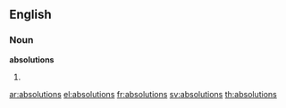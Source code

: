==English==

===Noun===
'''absolutions'''

# {{plural of|[[absolution]]}}

[[ar:absolutions]]
[[el:absolutions]]
[[fr:absolutions]]
[[sv:absolutions]]
[[th:absolutions]]